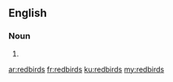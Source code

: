 ==English==

===Noun===
{{head|en}}

# {{plural of|redbird}}

[[ar:redbirds]]
[[fr:redbirds]]
[[ku:redbirds]]
[[my:redbirds]]